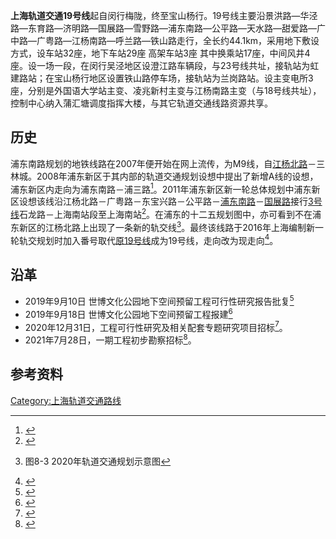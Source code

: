 {{Otheruses
|subject=2016年起规划中的自宝山杨行至闵行梅陇的19号线
|other=自浦东至崇明的、在2016年之前被称作19号线的轨道交通线路
|上海轨道交通崇明线
|disambig=无
}}
{{SH Future infrastructure}}
{{NoteTA
|G1=Transport
|G2=Unit
}}
{{Infobox rail system-route
|rail_name=上海轨道交通19号线
|banner_color={{上海地铁标志色|19}}
|logo_filename=
|image_width=30px
|code_name=未知
|locale={{CHN}}[[上海市|上海市]]
|service_type=[[城市轨道交通|城市轨道交通]]
|system=[[上海地铁|上海地铁]]
|status=规划中
|begin_operation=未知
|system_length=44.1公里
|character=地下,高架
|stations=32座
|start=宝杨路站（工程名）<br />虹建路站（工程名）
|fleet_size=6A
|max_speed=80公里/小時
|track_gauge={{标准轨}}
|depot=未知
|operator=未知
|mapimage_width=250px
}}
'''上海轨道交通19号线'''起自闵行梅陇，终至宝山杨行。19号线主要沿景洪路—华泾路—东育路—济明路—国展路—雪野路—浦东南路—公平路—天水路—甜爱路—广中路—广粤路—江杨南路—呼兰路—铁山路走行，全长约44.1km，采用地下敷设方式，设车站32座，地下车站29座 高架车站3座 其中换乘站17座，中间风井4座。设一场一段，在闵行吴泾地区设澄江路车辆段，与23号线共址，接轨站为虹建路站；在宝山杨行地区设置铁山路停车场，接轨站为兰岗路站。设主变电所3座，分别是外国语大学站主变、凌兆新村主变与江杨南路主变（与18号线共址），控制中心纳入蒲汇塘调度指挥大楼，与其它轨道交通线路资源共享。

==历史==
浦东南路规划的地铁线路在2007年便开始在网上流传，为M9线，自[[江杨北路|江杨北路]]－三林城。2008年浦东新区于其内部的轨道交通规划设想中提出了新增A线的设想，浦东新区内走向为浦东南路－浦三路<ref>{{Cite journal|title=浦东新区轨道交通线网规划优化研究|author=殷洁琰|url=http://www.doc88.com/p-670168461072.html|journal=规划师|issue=|doi=|others=|year=2008|volume=9|page=26|pmid=|access-date=2016-09-24|archive-date=2020-11-03|archive-url=https://web.archive.org/web/20201103155401/http://www.doc88.com/p-670168461072.html|dead-url=no}}</ref>。2011年浦东新区新一轮总体规划中浦东新区设想该线沿江杨北路－广粤路－东宝兴路－公平路－[[浦东南路|浦东南路]]－[[国展路|国展路]]接行[[上海地铁3号线|3号线]]石龙路－上海南站段至上海南站<ref>{{Cite journal|title=统筹城乡,加速转型条件下的浦东新区总体规划修编|author=程蓉|url=http://www.doc88.com/p-9731900062873.html|journal=上海城市规划|issue=|doi=|others=|year=2011|volume=1|page=44|pmid=|access-date=2016-09-24|archive-date=2020-11-03|archive-url=https://web.archive.org/web/20201103165358/http://www.doc88.com/p-9731900062873.html|dead-url=no}}</ref>。在浦东的十二五规划图中，亦可看到不在浦东新区的江杨北路上出现了一条新的轨交线<ref>{{cite news|url = http://old.pudong.gov.cn/website//UpLoadPath/2011-2-10/3551919545855e-0b31-4a15-9486-cc813c04686c.doc|date = 2011-02-10|publisher = 浦东新区人民政府|title = 浦东国民经济和社会发展“十二五”规划纲要|accessdate = 2016-09-24|archive-date = 2016-09-27|archive-url = https://web.archive.org/web/20160927215608/http://old.pudong.gov.cn/website//UpLoadPath/2011-2-10/3551919545855e-0b31-4a15-9486-cc813c04686c.doc|dead-url = no}}图8-3 2020年轨道交通规划示意图</ref>。最终该线路于2016年上海编制新一轮轨交规划时加入番号取代[[上海市域快线崇明线|原19号线]]成为19号线，走向改为现走向<ref name="envir20160418">{{cite news|url=http://www.envir.gov.cn/docs/2016/20160418709.htm|title=上海市轨道交通近期建设规划(2017-2025)环境影响评价第二次公示|last=|first=|date=2016-04-18|work=|publisher=上海环境热线|accessdate=|language=zh|archiveurl=https://web.archive.org/web/20160506185941/http://www.envir.gov.cn/docs/2016/20160418709.htm|archivedate=2016-05-06|dead-url=no}}</ref>。

==沿革==
*2019年9月10日 世博文化公园地下空间预留工程可行性研究报告批复<ref>{{Cite web |url=http://fgw.sh.gov.cn/gk/xxgkml/gcjslyxxgkzl/xmxx/xmghxxjbg/36616.htm |title=关于世博文化公园地下空间预留工程可行性研究报告（代项目建议书）的批复 |access-date=2020-03-27 |archive-url=https://web.archive.org/web/20200327105053/http://fgw.sh.gov.cn/gk/xxgkml/gcjslyxxgkzl/xmxx/xmghxxjbg/36616.htm |archive-date=2020-03-27 |dead-url=yes }}</ref>
*2019年9月18日 世博文化公园地下空间预留工程报建<ref>{{Cite web |url=https://ciac.zjw.sh.gov.cn/xmbjwsbsweb/xmquery/XmDetail.aspx?bjbh=1901PD0050 |title=世博文化公园地下空间预留工程报建 |accessdate=2020-03-27 |archive-date=2020-11-03 |archive-url=https://web.archive.org/web/20201103155810/https://ciac.zjw.sh.gov.cn/xmbjwsbsweb/xmquery/XmDetail.aspx?bjbh=1901PD0050 |dead-url=no }}</ref>
*2020年12月31日，工程可行性研究及相关配套专题研究项目招标<ref>{{Cite web |url=http://eps.shmetro.com/portal/DispatchAction.do?efFormEname=PF9003 |title=上海市轨道交通19号线工程可行性研究及相关配套专题研究项目招标公告 |accessdate=2021-08-16 |archive-date=2021-08-16 |archive-url=https://web.archive.org/web/20210816071021/http://eps.shmetro.com/portal/DispatchAction.do?efFormEname=PF9003&inqu_status-0-noticeNo=0000000000047913&inqu_status-0-type=2&inqu_status-0-status=1 |dead-url=no }}</ref>。
*2021年7月28日，一期工程初步勘察招标<ref>{{Cite web |url=http://eps.shmetro.com/portal/DispatchAction.do?efFormEname=PF9003&&inqu_status-0-noticeNo=0000000000047913&inqu_status-0-type=2&inqu_status-0-status=1 |title=上海市轨道交通19号线一期工程初步勘察项目招标公告 |accessdate=2021-08-16 |dead-url=no |archive-date=2021-08-16 |archive-url=https://web.archive.org/web/20210816071052/http://eps.shmetro.com/portal/DispatchAction.do?efFormEname=PF9003&&inqu_status-0-noticeNo=0000000000047913&inqu_status-0-type=2&inqu_status-0-status=1 }}</ref>。

==参考资料==
{{reflist}}

{{上海轨道交通线路列表}}
{{上海轨道交通19号线车站}}

[[Category:上海轨道交通路线|Category:上海轨道交通路线]]
